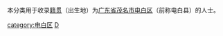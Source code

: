 {{Catnav|頁面分類|各種主題的頁面分類|依中国各省来作的分类|各地中国人|广东人|茂名人}}
{{Catnav|頁面分類|人物|各國人物|中国人|各地中国人|广东人|茂名人}}

本分类用于收录[[籍贯|籍贯]]（出生地）为[[广东省|广东省]][[茂名市|茂名市]][[电白区|电白区]]（前称电白县）的人士。

[[category:电白区|category:电白区]]
[[category:茂名人|D]]